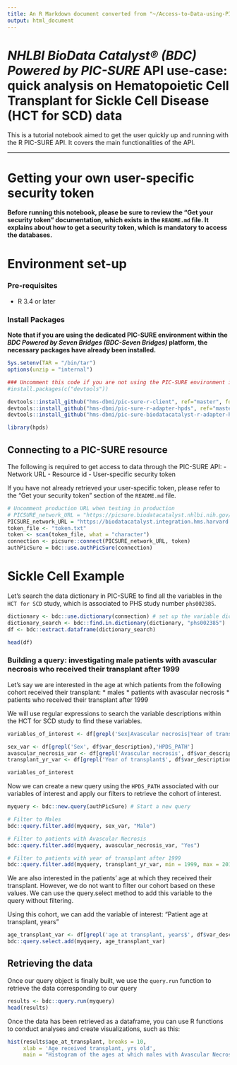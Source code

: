 ```yaml
---
title: An R Markdown document converted from "~/Access-to-Data-using-PIC-SURE-API/NHLBI_BioData_Catalyst/R/6_Sickle_Cell.ipynb"
output: html_document
---
```


# *NHLBI BioData Catalyst® (BDC) Powered by PIC-SURE* API use-case: quick analysis on Hematopoietic Cell Transplant for Sickle Cell Disease (HCT for SCD) data

This is a tutorial notebook aimed to get the user quickly up and running with the R PIC-SURE API. It covers the main functionalities of the API.

 -------   

# Getting your own user-specific security token

**Before running this notebook, please be sure to review the "Get your security token" documentation, which exists in the `README.md` file. It explains about how to get a security token, which is mandatory to access the databases.**

# Environment set-up

### Pre-requisites
- R 3.4 or later

### Install Packages

**Note that if you are using the dedicated PIC-SURE environment within the *BDC Powered by Seven Bridges (BDC-Seven Bridges)* platform, the necessary packages have already been installed.**

```r
Sys.setenv(TAR = "/bin/tar")
options(unzip = "internal")
```

```r
### Uncomment this code if you are not using the PIC-SURE environment in *BDC-Seven Bridges*, or if you do not have all the necessary dependencies installed.
#install.packages(c("devtools"))
```

```r
devtools::install_github("hms-dbmi/pic-sure-r-client", ref="master", force=T, quiet=TRUE)
devtools::install_github("hms-dbmi/pic-sure-r-adapter-hpds", ref="master", force=T, quiet=TRUE)
devtools::install_github("hms-dbmi/pic-sure-biodatacatalyst-r-adapter-hpds", ref="new-search", force=T)

library(hpds)
```

## Connecting to a PIC-SURE resource

The following is required to get access to data through the PIC-SURE API: 
- Network URL
- Resource id
- User-specific security token

If you have not already retrieved your user-specific token, please refer to the "Get your security token" section of the `README.md` file.

```r
# Uncomment production URL when testing in production
# PICSURE_network_URL = "https://picsure.biodatacatalyst.nhlbi.nih.gov/picsure"
PICSURE_network_URL = "https://biodatacatalyst.integration.hms.harvard.edu/picsure"
token_file <- "token.txt"
token <- scan(token_file, what = "character")
connection <- picsure::connect(PICSURE_network_URL, token)
authPicSure = bdc::use.authPicSure(connection)
```

# Sickle Cell Example

Let's search the data dictionary in PIC-SURE to find all the variables in the `HCT for SCD` study, which is associated to PHS study number `phs002385`. 

```r
dictionary <- bdc::use.dictionary(connection) # set up the variable dictionary
dictionary_search <- bdc::find.in.dictionary(dictionary, "phs002385")
df <- bdc::extract.dataframe(dictionary_search)
```

```r
head(df)
```

### Building a query: investigating male patients with avascular necrosis who received their transplant after 1999

Let's say we are interested in the age at which patients from the following cohort received their transplant:
* males
* patients with avascular necrosis
* patients who received their transplant after 1999

We will use regular expressions to search the variable descriptions within the HCT for SCD study to find these variables.

```r
variables_of_interest <- df[grepl('Sex|Avascular necrosis|Year of transplant$', df$var_description),]

sex_var <- df[grepl('Sex', df$var_description),'HPDS_PATH']
avascular_necrosis_var <- df[grepl('Avascular necrosis', df$var_description),'HPDS_PATH']
transplant_yr_var <- df[grepl('Year of transplant$', df$var_description),'HPDS_PATH']

variables_of_interest
```

Now we can create a new query using the `HPDS_PATH` associated with our variables of interest and apply our filters to retrieve the cohort of interest.

```r
myquery <- bdc::new.query(authPicSure) # Start a new query

# Filter to Males
bdc::query.filter.add(myquery, sex_var, "Male")

# Filter to patients with Avascular Necrosis
bdc::query.filter.add(myquery, avascular_necrosis_var, "Yes")

# Filter to patients with year of transplant after 1999
bdc::query.filter.add(myquery, transplant_yr_var, min = 1999, max = 2019)
```

We are also interested in the patients' age at which they received their transplant. However, we do not want to filter our cohort based on these values. We can use the query.select method to add this variable to the query without filtering.

Using this cohort, we can add the variable of interest: "Patient age at transplant, years"

```r
age_transplant_var <- df[grepl('age at transplant, years$', df$var_description),'HPDS_PATH']
bdc::query.select.add(myquery, age_transplant_var)
```

## Retrieving the data

Once our query object is finally built, we use the `query.run` function to retrieve the data corresponding to our query

```r
results <- bdc::query.run(myquery)
head(results)
```

Once the data has been retrieved as a dataframe, you can use R functions to conduct analyses and create visualizations, such as this:

```r
hist(results$age_at_transplant, breaks = 10, 
     xlab = 'Age received transplant, yrs old', 
     main = "Histogram of the ages at which males with Avascular Necrosis \nreceived their transplant in the HCT for SCD study")
```

